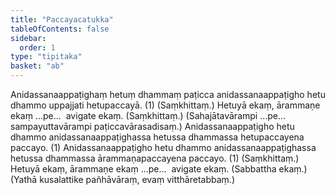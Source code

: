 ```yaml
---
title: "Paccayacatukka"
tableOfContents: false
sidebar:
  order: 1
type: "tipitaka"
basket: "ab"
---
```



<DynamicBreadcrumb />

<Division number="237">

<Paragraph number="899">
Anidassanaappaṭighaṃ hetuṃ dhammaṃ paṭicca anidassanaappaṭigho hetu dhammo uppajjati hetupaccayā. (1) (Saṃkhittaṃ.)
</Paragraph>

<Paragraph number="900">
Hetuyā ekaṃ, ārammaṇe ekaṃ …pe…  avigate ekaṃ. (Saṃkhittaṃ.)
</Paragraph>

<Paragraph number="901">
(Sahajātavārampi …pe…  sampayuttavārampi paṭiccavārasadisaṃ.)
</Paragraph>

</Division>
<Division number="238">

<Paragraph number="902">
Anidassanaappaṭigho hetu dhammo anidassanaappaṭighassa hetussa dhammassa hetupaccayena paccayo. (1)
</Paragraph>

<Paragraph number="903">
Anidassanaappaṭigho hetu dhammo anidassanaappaṭighassa hetussa dhammassa ārammaṇapaccayena paccayo. (1) (Saṃkhittaṃ.)
</Paragraph>

<Paragraph number="904">
Hetuyā ekaṃ, ārammaṇe ekaṃ …pe…  avigate ekaṃ. (Sabbattha ekaṃ.)
</Paragraph>

<Paragraph number="905">
(Yathā kusalattike pañhāvāraṃ, evaṃ vitthāretabbaṃ.)
</Paragraph>
</Division>